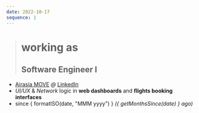 ```yaml
---
date: 2022-10-17
sequence: 1
---
```




> # <Icon name="lucide:briefcase" />working as
>
> ## Software Engineer I

- <Icon name="lucide:map-pin" /> [Airasia MOVE](https://www.airasia.com/aa/appdownload/) *@* [LinkedIn](https://www.linkedin.com/company/airasia-super-app/mycompany/)
- <Icon name="lucide:search" /> *UI/UX* & *Network* logic in **web dashboards** and **flights booking interfaces**
- <Icon name="lucide:calendar" /> since { formatISO(date, "MMM yyyy") } *({ getMonthsSince(date) } ago)*
